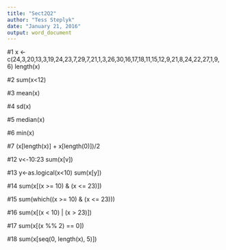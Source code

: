 ```yaml
---
title: "Sect2Q2"
author: "Tess Steplyk"
date: "January 21, 2016"
output: word_document
---
```


#1
x <-c(24,3,20,13,3,19,24,23,7,29,7,21,1,3,26,30,16,17,18,11,15,12,9,21,8,24,22,27,1,9,6)
length(x)

#2
sum(x<12)

#3
mean(x)

#4
sd(x)

#5
median(x)

#6
min(x)

#7
(x[length(x)] + x[length(0)])/2

#12
v<-10:23
sum(x[v])

#13
y<-as.logical(x<10)
sum(x[y])

#14
sum(x[(x >= 10) & (x <= 23)])

#15
sum(which((x >= 10) & (x <= 23)))

#16
sum(x[(x < 10) | (x > 23)])

#17
sum(x[(x %% 2) == 0])

#18
sum(x[seq(0, length(x), 5)])
